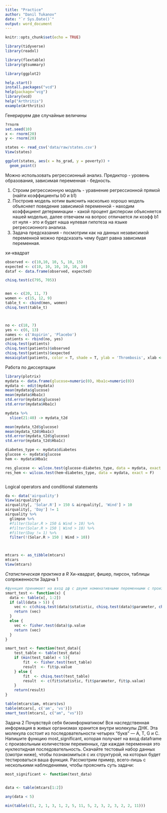 ```yaml
---
title: "Practice"
author: "Danil Tukanov"
date: "`r Sys.Date()`"
output: word_document
---
```


```r
knitr::opts_chunk$set(echo = TRUE)

library(tidyverse)
library(readxl)

library(flextable)
library(gtsummary) 

library(ggplot2)

```

```r
help.start()
install.packages("vcd")
help(package="vcg")
library(vcd)
help("Arthritis")
example(Arthritis)
```


Генерируем две случайные величины
```r
?rnorm
set.seed(10)
x <- rnorm(20)
y <- rnorm(20)
```


```r
states <- read_csv('data/raw/states.csv')
View(states)
```


```r
ggplot(states, aes(x = hs_grad, y = poverty)) +
  geom_point()

```
Можно использовать регрессионный анализ. Предиктор - уровень образования, зависимая переменная - бедность.

1. Строим регрессионную модель - уравнение регрессионной прямой (найти коэффициенты b0 и b1)
2. Построив модель хотим выяснить насколько хорошо модель объясняет поведение зависимой переменной - находим коэффициент детерминации - какой процент дисперсии объясняется нашей моделью, далее отвечаем на вопрос отличается ли коэфф b1 от нуля - это и будет наша нулевая гипотеза на языке регрессионного анализа. 
3. Задача предсказания - посмотрим как на данных независимой переменной можно предсказать чему будет равна зависимая переменная. 


хи-квадрат
```r
observed <- c(10,10, 10, 5, 10, 15)
expected <- c(10, 10, 10, 10, 10, 10)
dataf <- data.frame(observed, expected)

chisq.test(c(795, 705))


men <- c(20, 11, 7)
women <- c(15, 12, 9)
table_t <- cbind(men, women)
chisq.test(table_t)



no <- c(18, 7)
yes <- c(6, 13)
names <- c('Aspirin', 'Placebo')
patients <- rbind(no, yes)
chisq.test(patients)
chisq.test(patients)$observed
chisq.test(patients)$expected
mosaicplot(patients, color = T, shade = T, ylab = 'Thrombosis', xlab <- 'Group', cex.axis = 1, main = '')
```
Работа по диссертации
```r
library(plotrix)
mydata <- data.frame(glucose=numeric(0), Hba1c=numeric(0))
mydata <- edit(mydata)
mean(mydata$glucose)
mean(mydata$Hba1c)
std.error(mydata$glucose)
std.error(mydata$Hba1c)

mydata %>% 
  slice(21:40) -> mydata_t2d

mean(mydata_t2d$glucose)
mean(mydata_t2d$Hba1c)
std.error(mydata_t2d$glucose)
std.error(mydata_t2d$Hba1c)

diabetes_type <- mydata$diabetes
glucose <- mydata$glucose
hem <- mydata$Hba1c

res_glucose <- wilcox.test(glucose~diabetes_type, data = mydata, exact = F)
res_hem <- wilcox.test(hem~diabetes_type, data = mydata, exact = F)



```
Logical operators and conditional statements
```r
da <- data('airquality')
View(airquality)
airquality[, 'Solar.R'] > 150 & airquality[, 'Wind'] > 10
airquality[, 'Day'] != 1
airquality %>%
  glimpse %>% 
  #filter(Solar.R > 150 & Wind > 10) %>% 
  #filter(Solar.R > 150 | Wind > 10) %>% 
  #filter(Day != 1) %>% 
  filter(!(Solar.R > 150 | Wind > 10))




```


```r
mtcars <- as_tibble(mtcars)
mtcars
View(mtcars)
```


*Статистическая практика в R*
Хи-квадрат, фишер, пирсон, таблицы сопряженности
Задача 1
```r
#функция принимает на вход дф с двумя номинативными переменными с произвольным числом градаций Функция должна проверять гипотезу о независимости этих двух переменных при помощи критерия хи - квадрат или точного критерия Фишера. Если хотя бы в одной ячейке таблицы сопряженности двух переменных меньше 5 наблюдений, функция должна рассчитывать точный критерий Фишера и возвращать вектор из одного элемента: получившегося p - уровня значимости. Если наблюдений достаточно для расчета хи-квадрат (во всех ячейках больше либо равно 5 наблюдений), тогда функция должна применять критерий хи-квадрат и возвращать вектор из трех элементов: значение хи-квадрат, число степеней свободы,  p-уровня значимости.
smart_test <- function(x) {
  data <- table(x[, 1:2])
  if (all(data > 5)) {
    vec <- c(chisq.test(data)$statistic, chisq.test(data)$parameter, chisq.test(data)$p.value)
    return (vec)
  }
  else {
    vec <- fisher.test(data)$p.value
    return (vec)
  }
}

smart_test <- function(test_data){
	test_table <- table(test_data) 
	if (min(test_table) < 5){        
		fit  <- fisher.test(test_table)        
		result  <- fit$p.value      
	} else {        
		fit  <- chisq.test(test_table)        
		result  <- c(fit$statistic, fit$parameter, fit$p.value)        
	}        
	return(result)        
}

table(mtcars$am, mtcars$vs)
table(mtcars[, c('am', 'vs')])
smart_test(mtcars[, c("am", "vs")])
```
Задача 2
Почувствуй себя биоинформатиком!  Вся наследственная информация в живых организмах хранится внутри молекулы ДНК. Эта молекула состоит из последовательности четырех "букв" — A, T, G и C. 
Напишите функцию most_significant, которая получает на вход dataframe с произвольным количеством переменных, где каждая переменная это нуклеотидная последовательность. 
Cкачайте тестовый набор данных (смотри ниже), чтобы познакомиться с их структурой, на которых будет тестироваться ваша функция. Рассмотрим пример, всего-лишь с несколькими наблюдениями, чтобы прояснить суть задачи:


```r
most_significant <- function(test_data)
  
```



```r
data <- table(mtcars[1:2])

any(data < 5)
```

```r
min(table(c(1, 2, 1, 3, 1, 2, 5, 11, 5, 2, 3, 2, 3, 2, 2, 11)))

```



